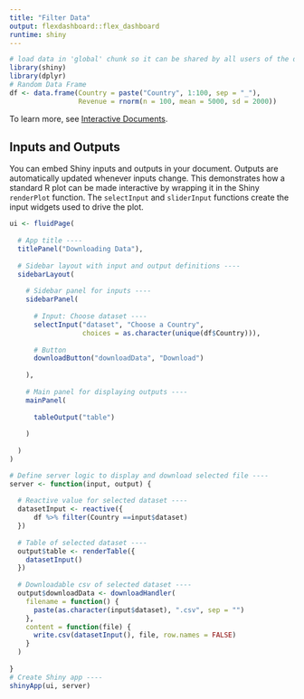 ```yaml
---
title: "Filter Data"
output: flexdashboard::flex_dashboard
runtime: shiny
---
```


```r
# load data in 'global' chunk so it can be shared by all users of the dashboard
library(shiny)
library(dplyr)
# Random Data Frame
df <- data.frame(Country = paste("Country", 1:100, sep = "_"), 
                 Revenue = rnorm(n = 100, mean = 5000, sd = 2000))
```

To learn more, see [Interactive Documents](http://rmarkdown.rstudio.com/authoring_shiny.html).

## Inputs and Outputs

You can embed Shiny inputs and outputs in your document. Outputs are automatically updated whenever inputs change.  This demonstrates how a standard R plot can be made interactive by wrapping it in the Shiny `renderPlot` function. The `selectInput` and `sliderInput` functions create the input widgets used to drive the plot.

```r
ui <- fluidPage(
  
  # App title ----
  titlePanel("Downloading Data"),
  
  # Sidebar layout with input and output definitions ----
  sidebarLayout(
    
    # Sidebar panel for inputs ----
    sidebarPanel(
      
      # Input: Choose dataset ----
      selectInput("dataset", "Choose a Country",
                  choices = as.character(unique(df$Country))),
      
      # Button
      downloadButton("downloadData", "Download")
      
    ),
    
    # Main panel for displaying outputs ----
    mainPanel(
      
      tableOutput("table")
      
    )
    
  )
)

# Define server logic to display and download selected file ----
server <- function(input, output) {
  
  # Reactive value for selected dataset ----
  datasetInput <- reactive({
      df %>% filter(Country ==input$dataset)
  })
  
  # Table of selected dataset ----
  output$table <- renderTable({
    datasetInput()
  })
  
  # Downloadable csv of selected dataset ----
  output$downloadData <- downloadHandler(
    filename = function() {
      paste(as.character(input$dataset), ".csv", sep = "")
    },
    content = function(file) {
      write.csv(datasetInput(), file, row.names = FALSE)
    }
  )
  
}
# Create Shiny app ----
shinyApp(ui, server)
```